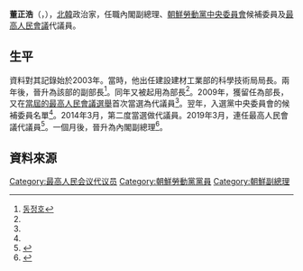{{noteTA
|G1=Country
|1=zh:北朝鮮; zh-cn:朝鲜; zh-tw:北韓; zh-hk:北韓; zh-sg:朝鲜;
}}

'''董正浩'''（{{lang|ko|동정호}}，{{bd|?||||}}），[[北韓|北韓]]政治家，任職內閣副總理、[[朝鮮勞動黨中央委員會|朝鮮勞動黨中央委員會]]候補委員及[[最高人民會議|最高人民會議]]代議員。

==生平==
資料對其記錄始於2003年。當時，他出任建設建材工業部的科學技術局局長。兩年後，晉升為該部的副部長<ref name="unikorea">[http://nkinfo.unikorea.go.kr/nkp/theme/viewPeople.do?pageIndex=3&nkpmno=9741&nkPrsnKornm=&fromYear=&fromMonth=&toYear=&toMonth=&nkPrsnBirthGnacd=&nkPrsnSchulNm=&nkPrsnCareerCn=%EC%B5%9C%EA%B3%A0%EC%9D%B8%EB%AF%BC%ED%9A%8C%EC%9D%98+%EC%A0%9C13%EA%B8%B0+%EB%8C%80%EC%9D%98%EC%9B%90&nkOrgNm= 동정호]</ref>。同年又被起用為部長<ref name="unikorea"/>。2009年，獲留任為部長，又在[[2009年朝鮮民主主義人民共和國最高人民會議選舉|當屆的最高人民會議選舉]]首次當選為代議員<ref name="unikorea"/>。翌年，入選黨中央委員會的候補委員名單<ref name="unikorea"/>。2014年3月，第二度當選做代議員。2019年3月，連任最高人民會議代議員<ref>{{Cite web|url=http://www.tongilnews.com/news/articleView.html?idxno=128110|title=북 김정은, 최고인민회의 대의원 처음 빠져|date=2019-03-12|accessdate=2019-03-13|work=統一新聞|language=ko|archive-url=https://web.archive.org/web/20180908092903/http://www.tongilnews.com/news/articleView.html?idxno=128110|archive-date=2019-03-13|dead-url=no}}</ref>。一個月後，晉升為內閣副總理<ref>{{Cite web|url=http://www.rodong.rep.kp/cn/index.php?strPageID=SF01_02_01&newsID=2019-04-12-0002|title=
朝鲜第十四届最高人民会议第一次会议举行第一天会议|date=2019-04-12|accessdate=2019-04-12|work=勞動新聞|language=zh|archive-url=https://web.archive.org/web/20180908092903/http://www.rodong.rep.kp/cn/index.php?strPageID=SF01_02_01&newsID=2019-04-12-0002|archive-date=2019-04-12|dead-url=no}}</ref>。

==資料來源==
{{reflist}}

[[Category:最高人民会议代议员|Category:最高人民会议代议员]]
[[Category:朝鮮勞動黨黨員|Category:朝鮮勞動黨黨員]]
[[Category:朝鮮副總理|Category:朝鮮副總理]]